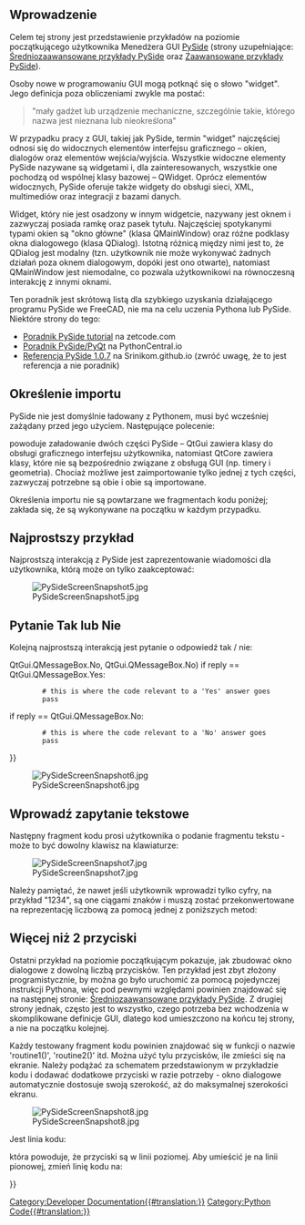 <languages/>

<span id="Introduction"></span>
==Wprowadzenie==

Celem tej strony jest przedstawienie przykładów na poziomie początkującego użytkownika Menedżera GUI [[PySide/pl|PySide]] (strony uzupełniające: [[PySide_Intermediate_Examples/pl|Średniozaawansowane przykłady PySide]] oraz [[PySide_Advanced_Examples/pl|Zaawansowane przykłady PySide]]).

<div class="mw-translate-fuzzy">
Osoby nowe w programowaniu GUI mogą potknąć się o słowo "widget". Jego definicja poza obliczeniami zwykle ma postać:
</div>

<blockquote>"mały gadżet lub urządzenie mechaniczne, szczególnie takie, którego nazwa jest nieznana lub nieokreślona"</blockquote>

W przypadku pracy z GUI, takiej jak PySide, termin "widget" najczęściej odnosi się do widocznych elementów interfejsu graficznego – okien, dialogów oraz elementów wejścia/wyjścia. Wszystkie widoczne elementy PySide nazywane są widgetami i, dla zainteresowanych, wszystkie one pochodzą od wspólnej klasy bazowej – QWidget. Oprócz elementów widocznych, PySide oferuje także widgety do obsługi sieci, XML, multimediów oraz integracji z bazami danych.

Widget, który nie jest osadzony w innym widgetcie, nazywany jest oknem i zazwyczaj posiada ramkę oraz pasek tytułu. Najczęściej spotykanymi typami okien są "okno główne" (klasa QMainWindow) oraz różne podklasy okna dialogowego (klasa QDialog). Istotną różnicą między nimi jest to, że QDialog jest modalny (tzn. użytkownik nie może wykonywać żadnych działań poza oknem dialogowym, dopóki jest ono otwarte), natomiast QMainWindow jest niemodalne, co pozwala użytkownikowi na równoczesną interakcję z innymi oknami.

Ten poradnik jest skrótową listą dla szybkiego uzyskania działającego programu PySide we FreeCAD, nie ma na celu uczenia Pythona lub PySide. Niektóre strony do tego:
* [http://zetcode.com/gui/pysidetutorial/ Poradnik PySide tutorial] na zetcode.com
* [http://www.pythoncentral.io/series/python-pyside-pyqt-tutorial/ Poradnik PySide/PyQt] na PythonCentral.io
* [http://srinikom.github.io/ Referencja PySide 1.0.7] na Srinikom.github.io (zwróć uwagę, że to jest referencja a nie poradnik)

<span id="Import_statement"></span>
==Określenie importu==

PySide nie jest domyślnie ładowany z Pythonem, musi być wcześniej zażądany przed jego użyciem. Następujące polecenie:

{{Code|code=
from PySide import QtCore
from PySide import QtGui
}}

powoduje załadowanie dwóch części PySide – QtGui zawiera klasy do obsługi graficznego interfejsu użytkownika, natomiast QtCore zawiera klasy, które nie są bezpośrednio związane z obsługą GUI (np. timery i geometria). Chociaż możliwe jest zaimportowanie tylko jednej z tych części, zazwyczaj potrzebne są obie i obie są importowane.

Określenia importu nie są powtarzane we fragmentach kodu poniżej; zakłada się, że są wykonywane na początku w każdym przypadku.

<span id="Simplest_Example"></span>
==Najprostszy przykład==

Najprostszą interakcją z PySide jest zaprezentowanie wiadomości dla użytkownika, którą może on tylko zaakceptować:

{{Code|code=
reply = QtGui.QMessageBox.information(None,"","Houston, we have a problem")
}}

[[File:PySideScreenSnapshot5.jpg]]

<span id="Yes_or_No_Query"></span>
==Pytanie Tak lub Nie==

Kolejną najprostszą interakcją jest pytanie o odpowiedź tak / nie:

{{Code|code=
reply = QtGui.QMessageBox.question(None, "", "This is your chance to answer, what do you think?",
         QtGui.QMessageBox.Yes {{!}} QtGui.QMessageBox.No, QtGui.QMessageBox.No)
if reply == QtGui.QMessageBox.Yes:
         # this is where the code relevant to a 'Yes' answer goes
         pass
if reply == QtGui.QMessageBox.No:
         # this is where the code relevant to a 'No' answer goes
         pass
}}

[[File:PySideScreenSnapshot6.jpg]]

<span id="Enter_Text_Query"></span>
==Wprowadź zapytanie tekstowe==

Następny fragment kodu prosi użytkownika o podanie fragmentu tekstu - może to być dowolny klawisz na klawiaturze:

{{Code|code=
reply = QtGui.QInputDialog.getText(None, "Ouija Central","Enter your thoughts for the day:")
if reply[1]:
	# user clicked OK
	replyText = reply[0]
else:
	# user clicked Cancel
	replyText = reply[0] # which will be "" if they clicked Cancel
}}

[[File:PySideScreenSnapshot7.jpg]]

Należy pamiętać, że nawet jeśli użytkownik wprowadzi tylko cyfry, na przykład "1234", są one ciągami znaków i muszą zostać przekonwertowane na reprezentację liczbową za pomocą jednej z poniższych metod:

{{Code|code=
anInteger = int(userInput) # to convert to an integer from a string representation

aFloat = float(userInput) # to convert to a float from a string representation
}}

<span id="More_Than_2_Buttons"></span>
==Więcej niż 2 przyciski==

Ostatni przykład na poziomie początkującym pokazuje, jak zbudować okno dialogowe z dowolną liczbą przycisków. Ten przykład jest zbyt złożony programistycznie, by można go było uruchomić za pomocą pojedynczej instrukcji Pythona, więc pod pewnymi względami powinien znajdować się na następnej stronie: [[PySide_Intermediate_Examples/pl|Średniozaawansowane przykłady PySide]]. Z drugiej strony jednak, często jest to wszystko, czego potrzeba bez wchodzenia w skomplikowane definicje GUI, dlatego kod umieszczono na końcu tej strony, a nie na początku kolejnej.

{{Code|code=
from PySide import QtGui, QtCore

class MyButtons(QtGui.QDialog):
	""""""
	def __init__(self):
		super(MyButtons, self).__init__()
		self.initUI()
	def initUI(self):      
		option1Button = QtGui.QPushButton("Option 1")
		option1Button.clicked.connect(self.onOption1)
		option2Button = QtGui.QPushButton("Option 2")
		option2Button.clicked.connect(self.onOption2)
		option3Button = QtGui.QPushButton("Option 3")
		option3Button.clicked.connect(self.onOption3)
		option4Button = QtGui.QPushButton("Option 4")
		option4Button.clicked.connect(self.onOption4)
		option5Button = QtGui.QPushButton("Option 5")
		option5Button.clicked.connect(self.onOption5)
		#
		buttonBox = QtGui.QDialogButtonBox()
		buttonBox = QtGui.QDialogButtonBox(QtCore.Qt.Horizontal)
		buttonBox.addButton(option1Button, QtGui.QDialogButtonBox.ActionRole)
		buttonBox.addButton(option2Button, QtGui.QDialogButtonBox.ActionRole)
		buttonBox.addButton(option3Button, QtGui.QDialogButtonBox.ActionRole)
		buttonBox.addButton(option4Button, QtGui.QDialogButtonBox.ActionRole)
		buttonBox.addButton(option5Button, QtGui.QDialogButtonBox.ActionRole)
		#
		mainLayout = QtGui.QVBoxLayout()
		mainLayout.addWidget(buttonBox)
		self.setLayout(mainLayout)
		# define window		xLoc,yLoc,xDim,yDim
		self.setGeometry(	250, 250, 0, 50)
		self.setWindowTitle("Pick a Button")
		self.setWindowFlags(QtCore.Qt.WindowStaysOnTopHint)
	def onOption1(self):
		self.retStatus = 1
		self.close()
	def onOption2(self):
		self.retStatus = 2
		self.close()
	def onOption3(self):
		self.retStatus = 3
		self.close()
	def onOption4(self):
		self.retStatus = 4
		self.close()
	def onOption5(self):
		self.retStatus = 5
		self.close()

def routine1():
	print ('routine 1')

form = MyButtons()
form.exec_()
if form.retStatus==1:
	routine1()
elif form.retStatus==2:
	routine2()
elif form.retStatus==3:
	routine3()
elif form.retStatus==4:
	routine4()
elif form.retStatus==5:
	routine5()
}}

Każdy testowany fragment kodu powinien znajdować się w funkcji o nazwie 'routine1()', 'routine2()' itd. Można użyć tylu przycisków, ile zmieści się na ekranie. Należy podążać za schematem przedstawionym w przykładzie kodu i dodawać dodatkowe przyciski w razie potrzeby - okno dialogowe automatycznie dostosuje swoją szerokość, aż do maksymalnej szerokości ekranu.

[[File:PySideScreenSnapshot8.jpg]]

Jest linia kodu:

{{Code|code=
buttonBox = QtGui.QDialogButtonBox(QtCore.Qt.Horizontal)
}}

która powoduje, że przyciski są w linii poziomej. Aby umieścić je na linii pionowej, zmień linię kodu na:

{{Code|code=
buttonBox = QtGui.QDialogButtonBox(QtCore.Qt.Vertical)
}}


{{Powerdocnavi{{#translation:}}}}
[[Category:Developer Documentation{{#translation:}}]]
[[Category:Python Code{{#translation:}}]]